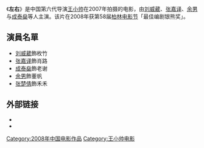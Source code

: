 {{Expand|time=2015-01-16T07:30:01+00:00}}

{{Infobox film
| name           = 左右
| image          = 
| image_size     = 
| caption        = 
| director       = [[王小帅|王小帅]]
| producer       = [[Isabelle_Glachant|Isabelle Glachant]]<br/>[[黄斌|黄斌]]
| writer         = [[王小帅|王小帅]]
| narrator       = 
| starring       = [[刘威葳|刘威葳]]、[[张嘉译|张嘉译]]、[[余男|余男]]、[[成泰燊|成泰燊]]
| music          = [[Dou_Wei|Dou Wei]]
| cinematography = [[邬迪|邬迪]]
| editing        = [[Yang_Hongyu|Yang Hongyu]]
| distributor    = 
| released       = '''[[柏林电影节|柏林电影节]]:'''2008年2月8日<br/>{{flagicon|CHN}}2008年4月1日
| runtime        = 115 min.
| country        =  {{中國大陸電影產地}}
| language       = [[漢語|漢語]]
| budget         = 
| preceded_by    = 
| followed_by    = 
}}	
《'''左右'''》是中国第六代导演[[王小帅|王小帅]]在2007年拍摄的电影，由[[刘威葳|刘威葳]]、[[张嘉译|张嘉译]]、[[余男|余男]]与[[成泰燊|成泰燊]]等人主演。该片在2008年获第58届[[柏林电影节|柏林电影节]]「最佳编剧银熊奖」。

==演員名單==
*[[刘威葳|刘威葳]]飾枚竹
*[[张嘉译|张嘉译]]飾肖路
*[[成泰燊|成泰燊]]飾老谢
*[[余男|余男]]飾董帆
*[[张楚倩|张楚倩]]飾禾禾



==外部链接==
*{{Douban}}
*{{mtime}}

{{王小帅}}
{{DEFAULTSORT:ZUO}}
[[Category:2008年中国电影作品|Category:2008年中国电影作品]]
[[Category:王小帅电影|Category:王小帅电影]]